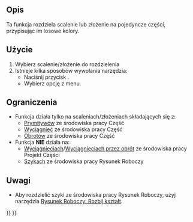 <languages/>

{{Docnav
|[[OpenSCAD_ExpandPlacements/pl|Rozszerzenie umieszczenia]]
|[[OpenSCAD_AddOpenSCADElement/pl|Dodaj element OpenSCAD]]
|[[OpenSCAD_Workbench/pl|środowisko pracy OpenSCAD]]
|IconL=OpenSCAD_ExpandPlacements.svg
|IconR=OpenSCAD_AddOpenSCADElement.svg
|IconC=Workbench_OpenSCAD.svg
}}

{{GuiCommand/pl
|Name=OpenSCAD ExplodeGroup
|Name/pl=Rozbij grupę
|MenuLocation=OpenSCAD → Rozbij grupę‏‎
|Workbenches=[[OpenSCAD_Workbench/pl|OpenSCAD]]
}}

<span id="Description"></span>
==Opis== 

Ta funkcja rozdziela scalenie lub złożenie na pojedyncze części, przypisując im losowe kolory.

<span id="Usage"></span>
==Użycie== 

# Wybierz scalenie/złożenie do rozdzielenia
# Istnieje kilka sposobów wywołania narzędzia:
#* Naciśnij przycisk {{Button|[[Image:OpenSCAD_ExplodeGroup.svg|16px]] [[OpenSCAD_ExplodeGroup/pl|Rozbij grupę]]}}.
#* Wybierz opcję {{MenuCommand|OpenSCAD → [[Image:OpenSCAD_ExplodeGroup.svg|16px]] Rozbij grupę}} z menu.

<span id="Limitations"></span>
==Ograniczenia== 

* Funkcja działa tylko na scaleniach/złożeniach składających się z:
** [[Part_Primitives/pl|Prymitywów]] ze środowiska pracy Część
** [[Part_Extrude/pl|Wyciągnięć]] ze środowiska pracy Część
** [[Part_Revolve/pl|Obrotów]] ze środowiska pracy Część
* Funkcja '''NIE''' działa na:
** [[PartDesign_Pad/pl|Wyciągnięciach]]/[[PartDesign_Revolution/pl|Wyciągnięciach przez obrót]] ze środowiska pracy Projekt Części
** [[Draft_ArrayTools/pl|Szykach]] ze środowiska pracy Rysunek Roboczy

<span id="Notes"></span>
==Uwagi== 

* Aby rozdzielić szyki ze środowiska pracy Rysunek Roboczy, użyj narzędzia [[Draft_Downgrade/pl|Rysunek Roboczy: Rozbij kształt]].


{{Docnav
|[[OpenSCAD_ExpandPlacements/pl|Rozszerzenie umieszczenia]]
|[[OpenSCAD_AddOpenSCADElement/pl|Dodaj element OpenSCAD]]
|[[OpenSCAD_Workbench/pl|środowisko pracy OpenSCAD]]
|IconL=OpenSCAD_ExpandPlacements.svg
|IconR=OpenSCAD_AddOpenSCADElement.svg
|IconC=Workbench_OpenSCAD.svg
}}

{{OpenSCAD_Tools_navi{{#translation:}}}}
{{Userdocnavi{{#translation:}}}}
